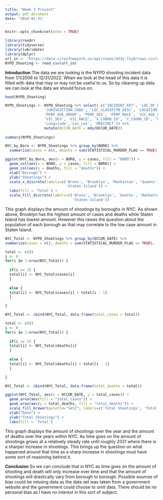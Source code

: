 ---
title: "Week 3 Project"
output: pdf_document
date: "2024-01-31"
---

```{r setup, include=FALSE}
knitr::opts_chunk$set(echo = TRUE)
```

```{r, include=FALSE}
library(readr)
library(tidyverse)
library(lubridate)
library(dplyr)
url_in <- "https://data.cityofnewyork.us/api/views/833y-fsy8/rows.csv?accessType=DOWNLOAD"
NYPD_Shooting <- read_csv(url_in)
```

**Introduction**
The data we are looking is the NYPD shooting incident data from 1/1/2006 to 12/31/2022. When we look at the head of this data it is filled with data that may or may not be useful to us. So by cleaning up data we can look at the data we should focus on.
```{r}
head(NYPD_Shooting)

NYPD_Shootings <- NYPD_Shooting %>% select(-c('INCIDENT_KEY', 'LOC_OF_OCCUR_DESC', 
                  'JURISDICTION_CODE', 'LOC_CLASSFCTN_DESC', 'LOCATION_DESC', 
                  'PERP_AGE_GROUP', 'PERP_SEX', 'PERP_RACE', 'VIC_AGE_GROUP', 
                  'VIC_SEX', 'VIC_RACE', 'X_COORD_CD', 'Y_COORD_CD', 'Latitude', 
                  'Longitude','Lon_Lat', 'PRECINCT')) %>% 
                  mutate(OCCUR_DATE = mdy(OCCUR_DATE))
  
summary(NYPD_Shootings)
```


```{r}
NYC_by_Boro <- NYPD_Shootings %>% group_by(BORO) %>%
  summarize(cases = n(), deaths = sum(STATISTICAL_MURDER_FLAG == TRUE), .groups = 'drop')

ggplot(NYC_by_Boro, aes(x = BORO, y = cases, fill = "BORO")) + 
  geom_col(aes(x = BORO, y = cases, fill = BORO)) + 
  geom_col(aes(y = deaths, fill = "deaths")) + 
  xlab("Borough") + 
  ylab("Shootings") + 
  scale_x_discrete(labels=c('Bronx', 'Brooklyn', 'Manhattan', 'Queens', 
                            'Staten Island')) + 
  labs(fill = 'Total') + 
  scale_fill_discrete(labels=c('Bronx', 'Brooklyn', 'Deaths', 'Manhattan', 'Queens', 
                               'Staten Island'))
```
This graph displays the amount of shootings by boroughs in NYC. As shown above, Brooklyn has the highest amount of cases and deaths while Staten Island has lowest amount. However this raises the question about the population of each borough as that may correlate to the low case amount in Staten Island.


```{r}
NYC_Total <- NYPD_Shootings %>% group_by(OCCUR_DATE) %>% 
summarize(cases = n(), deaths = sum(STATISTICAL_MURDER_FLAG == TRUE), .groups = 'rowwise')

total <- c(0)
i <- 0
for(i in 1:nrow(NYC_Total)) {
  
  if(i == 1) {
  total[i] <- NYC_Total$cases[i]
  }
  
  else {
  total[i] <- NYC_Total$cases[i] + total[i - 1]
  }

}

NYC_Total <- cbind(NYC_Total, data.frame(total_cases = total))

total <- c(0)
i <- 0
for(i in 1:nrow(NYC_Total)) {
  
  if(i == 1) {
  total[i] <- NYC_Total$deaths[i]
  }
  
  else {
  total[i] <- NYC_Total$deaths[i] + total[i - 1]
  }

}

NYC_Total <- cbind(NYC_Total, data.frame(total_deaths = total))

ggplot(NYC_Total, aes(x = OCCUR_DATE, y = total_cases)) + 
  geom_area(aes(fill = "total_cases")) + 
  geom_area(aes(y = total_deaths, fill = "total_deaths")) + 
  scale_fill_brewer(palette="Set2", labels=c('Total Shootings', 'Total Deaths')) + 
  xlab("Date") + 
  ylab("Total Shootings") + 
  labs(fill = 'Total')
```
This graph displays the amount of shootings over the year and the amount of deaths over the years within NYC. As time goes on the amount of shootings grows at a relatively steady rate until roughly 2021 where there is a sharper increase in shootings. This brings up the question on what happened around that time as a sharp increase in shootings must have some sort of reasoning behind it.

**Conclusion**
So we can conclude that in NYC as time goes on the amount of shooting and death will only increase over time and that the amount of shootings will drastically vary from borough to borough. Possible sources of bias could be missing data as the data set was taken from a government website and the government could choose to omit data. There should be no personal bias as I have no interest in this sort of subject. 
